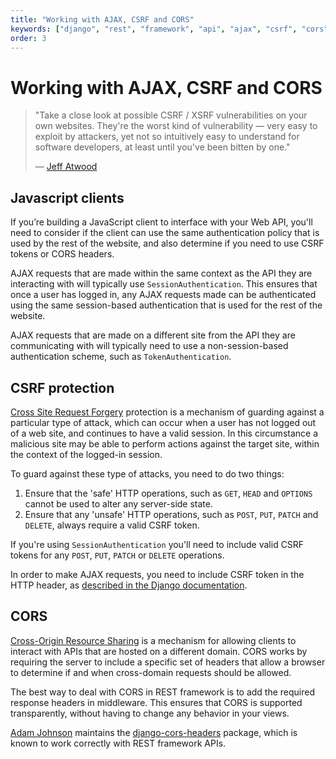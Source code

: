 ```yaml
---
title: "Working with AJAX, CSRF and CORS"
keywords: ["django", "rest", "framework", "api", "ajax", "csrf", "cors"]
order: 3
---
```


# Working with AJAX, CSRF and CORS

> "Take a close look at possible CSRF / XSRF vulnerabilities on your own websites. They're the worst kind of vulnerability &mdash; very easy to exploit by attackers, yet not so intuitively easy to understand for software developers, at least until you've been bitten by one."
>
> &mdash; [Jeff Atwood][cite]

## Javascript clients

If you’re building a JavaScript client to interface with your Web API, you'll need to consider if the client can use the same authentication policy that is used by the rest of the website, and also determine if you need to use CSRF tokens or CORS headers.

AJAX requests that are made within the same context as the API they are interacting with will typically use `SessionAuthentication`. This ensures that once a user has logged in, any AJAX requests made can be authenticated using the same session-based authentication that is used for the rest of the website.

AJAX requests that are made on a different site from the API they are communicating with will typically need to use a non-session-based authentication scheme, such as `TokenAuthentication`.

## CSRF protection

[Cross Site Request Forgery][csrf] protection is a mechanism of guarding against a particular type of attack, which can occur when a user has not logged out of a web site, and continues to have a valid session. In this circumstance a malicious site may be able to perform actions against the target site, within the context of the logged-in session.

To guard against these type of attacks, you need to do two things:

1. Ensure that the 'safe' HTTP operations, such as `GET`, `HEAD` and `OPTIONS` cannot be used to alter any server-side state.
2. Ensure that any 'unsafe' HTTP operations, such as `POST`, `PUT`, `PATCH` and `DELETE`, always require a valid CSRF token.

If you're using `SessionAuthentication` you'll need to include valid CSRF tokens for any `POST`, `PUT`, `PATCH` or `DELETE` operations.

In order to make AJAX requests, you need to include CSRF token in the HTTP header, as [described in the Django documentation][csrf-ajax].

## CORS

[Cross-Origin Resource Sharing][cors] is a mechanism for allowing clients to interact with APIs that are hosted on a different domain. CORS works by requiring the server to include a specific set of headers that allow a browser to determine if and when cross-domain requests should be allowed.

The best way to deal with CORS in REST framework is to add the required response headers in middleware. This ensures that CORS is supported transparently, without having to change any behavior in your views.

[Adam Johnson][adamchainz] maintains the [django-cors-headers] package, which is known to work correctly with REST framework APIs.

[cite]: https://blog.codinghorror.com/preventing-csrf-and-xsrf-attacks/
[csrf]: https://www.owasp.org/index.php/Cross-Site_Request_Forgery_(CSRF)
[csrf-ajax]: https://docs.djangoproject.com/en/stable/howto/csrf/#using-csrf-protection-with-ajax
[cors]: https://www.w3.org/TR/cors/
[adamchainz]: https://github.com/adamchainz
[django-cors-headers]: https://github.com/adamchainz/django-cors-headers
